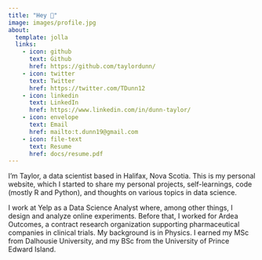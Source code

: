 ```yaml
---
title: "Hey 👋"
image: images/profile.jpg
about:
  template: jolla
  links:
    - icon: github
      text: Github
      href: https://github.com/taylordunn/
    - icon: twitter
      text: Twitter
      href: https://twitter.com/TDunn12
    - icon: linkedin
      text: LinkedIn
      href: https://www.linkedin.com/in/dunn-taylor/
    - icon: envelope
      text: Email
      href: mailto:t.dunn19@gmail.com
    - icon: file-text
      text: Resume
      href: docs/resume.pdf
---
```


I'm Taylor, a data scientist based in Halifax, Nova Scotia.
This is my personal website, which I started to share my personal projects, self-learnings, code (mostly R and Python), and thoughts on various topics in data science.

I work at Yelp as a Data Science Analyst where, among other things, I design and analyze  online experiments.
Before that, I worked for Ardea Outcomes, a contract research organization supporting pharmaceutical companies in clinical trials.
My background is in Physics. I earned my MSc from Dalhousie University, and my BSc from the University of Prince Edward Island.
